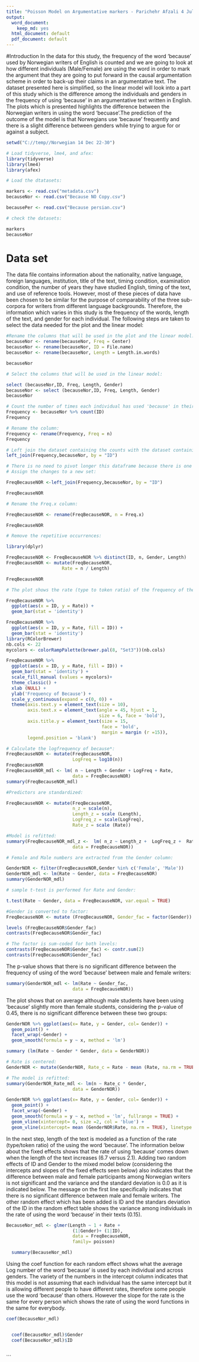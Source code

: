 ```yaml
---
title: "Poisson Model on Argumentative markers - Parichehr Afzali 4 July 2021"
output:
  word_document: 
    keep_md: yes
  html_document: default
  pdf_document: default
---
```

#Introduction
In the data for this study, the frequency of the word 'because' used by Norwegian writers of English is counted and we are going to look at how different individuals (Male/Female) are using the word in order to mark the argument that they are going to put forward in the causal argumentation scheme in order to back-up their claims in an argumentative text. The dataset presented here is simplified, so the linear model will look into a part of this study which is the difference among the individuals and genders in the frequency of using 'because' in an argumentative text written in English. The plots which is presented highlights the difference between the Norwegian writers in using the word 'becuase'.The prediction of the outcome of the model is that Norwegians use 'because' frequently and there is a slight difference between genders while trying to argue for or against a subject. 



```r
setwd("C://temp//Norwegian 14 Dec 22-30")

# Load tidyverse, lme4, and afex:
library(tidyverse)
library(lme4)
library(afex)

# Load the dtatasets:

markers <- read.csv("metadata.csv")
becauseNor <- read.csv("Because NO Copy.csv")

becausePer <- read.csv("Because persian.csv")

# check the datasets:

markers
becauseNor
```
# Data set
The data file contains information about the nationality, native language, foreign languages, institution, title of the text, timing condition, examination condition, the number of years they have studied English, timing of the text, and use of reference tools. However, most of these pieces of data have been chosen to be similar for the purpose of comparability of the three sub-corpora for writers from different language backgrounds. Therefore, the information which varies in this study is the frequency of the words, length of the text, and gender for each individual. The following steps are taken to select the data needed for the plot and the linear model: 

```r

#Rename the columns that will be used in the plot and the linear model:
becauseNor <- rename(becauseNor, Freq = Center)
becauseNor <- rename(becauseNor, ID = File.name)
becauseNor <- rename(becauseNor, Length = Length.in.words)

becauseNor

# Select the columns that will be used in the linear model:

select (becauseNor,ID, Freq, Length, Gender)
becauseNor <- select (becauseNor,ID, Freq, Length, Gender)
becauseNor
```
```r
# Count the number of times each individual has used 'because' in their texts:
Frequency <- becauseNor %>% count(ID)
Frequency
```


```r
# Rename the column:
Frequency <- rename(Frequency, Freq = n)
Frequency
```


```r
# Left join the dataset containing the counts with the dataset containing length of the texts and gender of the writers:
left_join(Frequency,becauseNor, by = "ID")
```


```r
# There is no need to pivot longer this dataframe because there is one observation on any line.
# Assign the changes to a new set:

FreqBecauseNOR <-left_join(Frequency,becauseNor, by = "ID")

FreqBecauseNOR

```


```r
# Rename the Freq.x column:

FreqBecauseNOR <- rename(FreqBecauseNOR, n = Freq.x)

FreqBecauseNOR

# Remove the repetitive occurrences:

library(dplyr) 

FreqBecauseNOR <- FreqBecauseNOR %>% distinct(ID, n, Gender, Length)
FreqBecauseNOR <- mutate(FreqBecauseNOR,
                     Rate = n / Length)

FreqBecauseNOR
```


```r
# The plot shows the rate (type to token ratio) of the frequency of the word 'because' to the length of the texts written by the Norwegian learners:

FreqBecauseNOR %>%  
  ggplot(aes(x = ID, y = Rate)) +
  geom_bar(stat = 'identity')

FreqBecauseNOR %>%  
  ggplot(aes(x = ID, y = Rate, fill = ID)) +
  geom_bar(stat = 'identity')
library(RColorBrewer)
nb.cols <- 22
mycolors <- colorRampPalette(brewer.pal(8, "Set3"))(nb.cols)

FreqBecauseNOR %>% 
  ggplot(aes(x = ID, y = Rate, fill = ID)) +
  geom_bar(stat = 'identity') +
  scale_fill_manual (values = mycolors)+
  theme_classic() +
  xlab (NULL) +
  ylab('Frequency of Because') +
  scale_y_continuous(expand = c(0, 0)) +
  theme(axis.text.y = element_text(size = 10),
        axis.text.x = element_text(angle = 45, hjust = 1,
                                   size = 6, face = 'bold'),
        axis.title.y = element_text(size = 15,
                                    face = 'bold',
                                    margin = margin (r =15)),
        legend.position = 'blank')
```




```r
# Calculate the logfrequency of because*:
FreqBecauseNOR <- mutate(FreqBecauseNOR, 
                         LogFreq = log10(n))
FreqBecauseNOR
FreqBecauseNOR_mdl <- lm( n ~ Length + Gender + LogFreq + Rate,
                         data = FreqBecauseNOR)
summary(FreqBecauseNOR_mdl)
```




```r
#Predictors are standardized:

FreqBecauseNOR <- mutate(FreqBecauseNOR, 
                         n_z = scale(n),
                         Length_z = scale (Length),
                         LogFreq_z = scale(LogFreq),
                         Rate_z = scale (Rate))
```

```r
#Model is refitted:
summary(FreqBecauseNOR_mdl_z <-  lm( n_z ~ Length_z +  LogFreq_z +  Rate_z ,
                         data = FreqBecauseNOR))
```


```r
# Female and Male numbers are extracted from the Gender column:

GenderNOR <- filter(FreqBecauseNOR,Gender %in% c('Female', 'Male'))
GenderNOR_mdl <- lm(Rate ~ Gender, data = FreqBecauseNOR)
summary(GenderNOR_mdl)
```


```r
# sample t-test is performed for Rate and Gender:

t.test(Rate ~ Gender, data = FreqBecauseNOR, var.equal = TRUE)
```


```r
#Gender is converted to factor:
FreqBecauseNOR <- mutate (FreqBecauseNOR, Gender_fac = factor(Gender))

levels (FreqBecauseNOR$Gender_fac)
contrasts(FreqBecauseNOR$Gender_fac)
```


```r
# The factor is sum-coded for both levels:
contrasts(FreqBecauseNOR$Gender_fac) <- contr.sum(2)
contrasts(FreqBecauseNOR$Gender_fac)
```
 
The p-value shows that there is no significant difference between the frequency of using of the word 'because' between male and female writers:

```r


summary(GenderNOR_mdl <- lm(Rate ~ Gender_fac,
                         data = FreqBecauseNOR))

```

The plot shows that on average although male students have been using 'because' slightly more than female students, considering the p-value of 0.45, there is no significant difference between these two groups:

```r

GenderNOR %>% ggplot(aes(x= Rate, y = Gender, col= Gender)) +
  geom_point() +
  facet_wrap(~Gender) +
  geom_smooth(formula = y ~ x, method = 'lm')


```


```r
summary (lm(Rate ~ Gender * Gender, data = GenderNOR))
```


```r
# Rate is centered:
GenderNOR <- mutate(GenderNOR, Rate_c = Rate - mean (Rate, na.rm = TRUE))

# The model is refitted:
summary(GenderNOR_Rate_mdl <- lm(n ~ Rate_c * Gender,
                         data = GenderNOR))
```

```r

GenderNOR %>% ggplot(aes(x= Rate, y = Gender, col= Gender)) +
  geom_point() +
  facet_wrap(~Gender) +
  geom_smooth(formula = y ~ x, method = 'lm', fullrange = TRUE) +
  geom_vline(xintercept= 0, size =2, col = 'blue') +
  geom_vline(xintercept= mean (GenderNOR$Rate, na.rm = TRUE), linetype = 2)


```
In the next step, length of the text is modeled as a function of the rate (type/token ratio) of the using the word 'because'. The information below about the fixed effects shows that the rate of using 'because' comes down when the length of the text increases (6.7 versus 2.1). Adding two random effects of ID and Gender to the mixed model below (considering the intercepts and slopes of the fixed effects seen below) also indicates that the difference between male and female participants among Norwegian writers is not significant and the variance and the standard deviation is 0.0 as it is indicated below. The message on the first line specifically indicates that there is no significant difference between male and female writers. The other random effect which has been added is ID and the standars deviation of the ID in the random effect table shows the variance among individuals in the rate of using the word 'because' in their texts (0.15). 


```r

BecauseNor_mdl <- glmer(Length ~ 1 + Rate +
                         (1|Gender)+ (1|ID),
                         data = FreqBecauseNOR,
                         family= poisson)

  summary(BecauseNor_mdl)
```

Using the coef function for each random effect shows what the average Log number of the word 'because' is used by each individual and across genders. The variety of the numbers in the intercept column indicates that this model is not assuming that each individual has the same intercept but it is allowing different people to have different rates, therefore some people use the word 'because' than others. However the slope for the rate is the same for every person which shows the rate of using the word functions in the same for everybody. 

```r
coef(BecauseNor_mdl)  


  coef(BecauseNor_mdl)$Gender
  coef(BecauseNor_mdl)$ID
 
```














```




